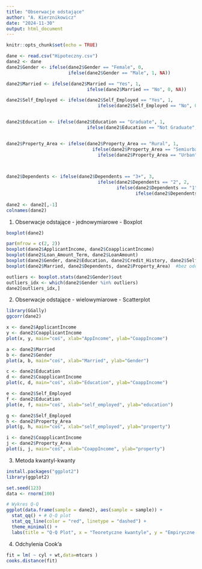 ```yaml
---
title: "Obserwacje odstające"
author: "A. Kierznikowicz"
date: "2024-11-30"
output: html_document
---
```


```r
knitr::opts_chunk$set(echo = TRUE)
```

```r
dane <- read.csv("Hipoteczny.csv")
dane2 <- dane
dane2$Gender <- ifelse(dane2$Gender == "Female", 0,
                       ifelse(dane2$Gender == "Male", 1, NA))

dane2$Married <- ifelse(dane2$Married == "Yes", 1, 
                              ifelse(dane2$Married == "No", 0, NA))

dane2$Self_Employed <- ifelse(dane2$Self_Employed == "Yes", 1, 
                                  ifelse(dane2$Self_Employed == "No", 0, NA))


dane2$Education <- ifelse(dane2$Education == "Graduate", 1, 
                              ifelse(dane2$Education == "Not Graduate", 0, NA))


dane2$Property_Area <- ifelse(dane2$Property_Area == "Rural", 1, 
                                ifelse(dane2$Property_Area == "Semiurban", 2, 
                                  ifelse(dane2$Property_Area == "Urban", 3, NA)))
                            


dane2$Dependents <- ifelse(dane2$Dependents == "3+", 3, 
                                  ifelse(dane2$Dependents == "2", 2, 
                                         ifelse(dane2$Dependents == "1", 1,
                                                ifelse(dane2$Dependents == "0", 0, NA))))
                           
dane2 <- dane2[,-1]
colnames(dane2)
```


1. Obserwacje odstające - jednowymiarowe - Boxplot

```r
boxplot(dane2)

par(mfrow = c(2, 2))
boxplot(dane2$ApplicantIncome, dane2$CoapplicantIncome)
boxplot(dane2$Loan_Amount_Term, dane2$LoanAmount)
boxplot(dane2$Gender, dane2$Education, dane2$Credit_History, dane2$Self_Employed)
boxplot(dane2$Married, dane2$Dependents, dane2$Property_Area)  #bez odchyleń
```
```r
outliers <- boxplot.stats(dane2$Gender)$out
outliers_idx <- which(dane2$Gender %in% outliers)
dane2[outliers_idx,]
```


2. Obserwacje odstające - wielowymiarowe - Scatterplot
```r
library(GGally)
ggcorr(dane2)

x <- dane2$ApplicantIncome
y <- dane2$CoapplicantIncome
plot(x, y, main="coś", xlab="AppIncome", ylab="CoappIncome")

a <- dane2$Married
b <- dane2$Gender
plot(a, b, main="coś", xlab="Married", ylab="Gender")

c <- dane2$Education
d <- dane2$CoapplicantIncome
plot(c, d, main="coś", xlab="Education", ylab="CoappIncome")

e <- dane2$Self_Employed
f <- dane2$Education
plot(e, f, main="coś", xlab="self_employed", ylab="education")

g <- dane2$Self_Employed
h <- dane2$Property_Area
plot(g, h, main="coś", xlab="self_employed", ylab="property")

i <- dane2$CoapplicantIncome
j <- dane2$Property_Area
plot(i, j, main="coś", xlab="CoappIncome", ylab="property")
```
3. Metoda kwantyl-kwanty

```r
install.packages("ggplot2")
library(ggplot2)

set.seed(123)
data <- rnorm(100)

# Wykres Q-Q
ggplot(data.frame(sample = dane2), aes(sample = sample)) +
  stat_qq() + # Q-Q plot
  stat_qq_line(color = "red", linetype = "dashed") +
  theme_minimal() +
  labs(title = "Q-Q Plot", x = "Teoretyczne kwantyle", y = "Empiryczne kwantyle")

```
4. Odchylenia Cook'a
```r
fit = lm( ~ cyl + wt,data=mtcars )
cooks.distance(fit)
```


